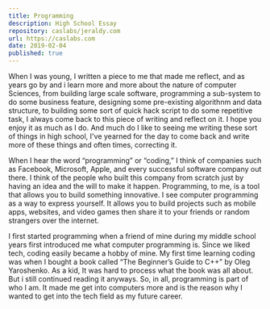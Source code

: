 ```yaml
---
title: Programming
description: High School Essay
repository: caslabs/jeraldy.com
url: https://caslabs.com
date: 2019-02-04
published: true
---
```


When I was young, I written a piece to me that made me reflect, and as years go by and i learn more and more about the nature of computer Sciences,
from building large scale software, programming a sub-system to do some business feature, designing some pre-existing algorithnm and data structure, to building
some sort of quick hack script to do some repetitive task, I always come back to this piece of writing and reflect on it. I hope you enjoy it as much as I do. And much do I like to seeing me
writing these sort of things in high school, I've yearned for the day to come back and write more of these things and often times, correcting it.

When I hear the word “programming” or “coding,” I think of companies such as Facebook, Microsoft, Apple, and every successful software company out there. I think of the people who built this company from scratch just by having an idea and the will to make it happen. Programming, to me, is a tool that allows you to build something innovative. I see computer programming as a way to express yourself. It allows you to build projects such as mobile apps, websites, and video games then share it to your friends or random strangers over the internet.

I first started programming when a friend of mine during my middle school years first introduced me what computer programming is. Since we liked tech, coding easily became a hobby of mine. My first time learning coding was when I bought a book called “The Beginner’s Guide to C++” by Oleg Yaroshenko. As a kid, It was hard to process what the book was all about. But i still continued reading it anyways. So, in all, programming is part of who I am. It made me get into computers more and is the reason why I wanted to get into the tech field as my future career.
